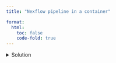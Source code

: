 ```yaml
---
title: "Nexflow pipeline in a container"

format: 
  html:
    toc: false
    code-fold: true
---
```


<details>
  <summary>Solution</summary>
  ```bash
  Module load Nextflow
  Module load singularity
  nextflow run rnaseq-nf -with-singularity
  ```
</details>